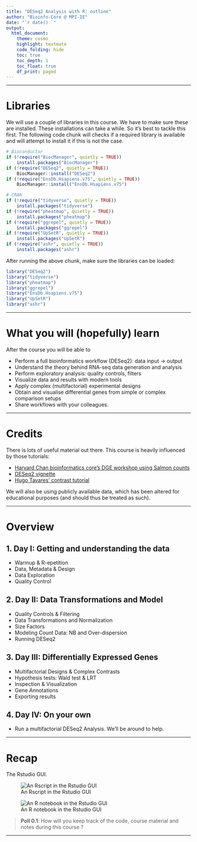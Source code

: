 ```yaml
---
title: "DESeq2 Analysis with R: outline"
author: "Bioinfo-Core @ MPI-IE"
date: "`r date() `"
output:
  html_document:
    theme: cosmo
    highlight: textmate
    code_folding: hide
    toc: true
    toc_depth: 1
    toc_float: true
    df_print: paged
---
```

***

# Libraries

We will use a couple of libraries in this course. We have to make sure these are installed. 
These installations can take a while. So it's best to tackle this first.
The following code chunk will checks if a required library is available and will attempt to install it if this is not the case.

```r
# Bioconductor
if (!require("BiocManager", quietly = TRUE))
    install.packages("BiocManager")
if (!require("DESeq2", quietly = TRUE))
    BiocManager::install("DESeq2")
if (!require("EnsDb.Hsapiens.v75", quietly = TRUE))
    BiocManager::install("EnsDb.Hsapiens.v75")

# CRAN
if (!require("tidyverse", quietly = TRUE))
    install.packages("tidyverse")
if (!require("pheatmap", quietly = TRUE))
    install.packages("pheatmap")
if (!require("ggrepel", quietly = TRUE))
    install.packages("ggrepel")
if (!require("UpSetR", quietly = TRUE))
    install.packages("UpSetR")
if (!require("ashr", quietly = TRUE))
    install.packages("ashr")
```

After running the above chunk, make sure the libraries can be loaded:

```r
library("DESeq2")
library("tidyverse")
library("pheatmap")
library("ggrepel")
library("EnsDb.Hsapiens.v75")
library("UpSetR")
library("ashr")
```


***

# What you will (hopefully) learn

After the course you will be able to

* Perform a full bioinformatics workflow (DESeq2): data input $\to$ output  
* Understand the theory behind RNA-seq data generation and analysis
* Perform exploratory analysis: quality controls, filters  
* Visualize data and results with modern tools  
* Apply complex (multifactorial) experimental designs  
* Obtain and visualise differential genes from simple or complex comparison setups  
* Share workflows with your colleagues.

***

# Credits

There is lots of useful material out there. This course is heavily influenced by those tutorials:

 * [Harvard Chan bioinformatics core's DGE workshop using Salmon counts](https://hbctraining.github.io/DGE_workshop_salmon_online/) 
 * [DESeq2 vignette](http://bioconductor.org/packages/release/bioc/vignettes/DESeq2/inst/doc/DESeq2.html)
 * [Hugo Tavares' contrast tutorial](https://github.com/tavareshugo/tutorial_DESeq2_contrasts)

We will also be using publicly available data, which has been altered for educational purposes (and should thus be treated as such).

***

# Overview

## 1. Day I: Getting and understanding the data

* Warmup & R-epetition
* Data, Metadata & Design
* Data Exploration
* Quality Control


## 2. Day II: Data Transformations and Model

* Quality Controls & Filtering
* Data Transformations and Normalization
* Size Factors
* Modeling Count Data: NB and Over-dispersion
* Running DESeq2

## 3. Day III: Differentially Expressed Genes

* Multifactorial Designs & Complex Contrasts
* Hypothesis tests: Wald test & LRT
* Inspection & Visualization
* Gene Annotations
* Exporting results

## 4. Day IV: On your own 

* Run a multifactorial DESeq2 Analysis. We'll be around to help.

***

# Recap

The Rstudio GUI.

![ An Rscript in the Rstudio GUI ](images/outline_script.png)


![ An R notebook in the Rstudio GUI ](images/outline_book.png)

> **Poll 0.1**: 
> How will you keep track of the code, course material and notes during this course ?

***